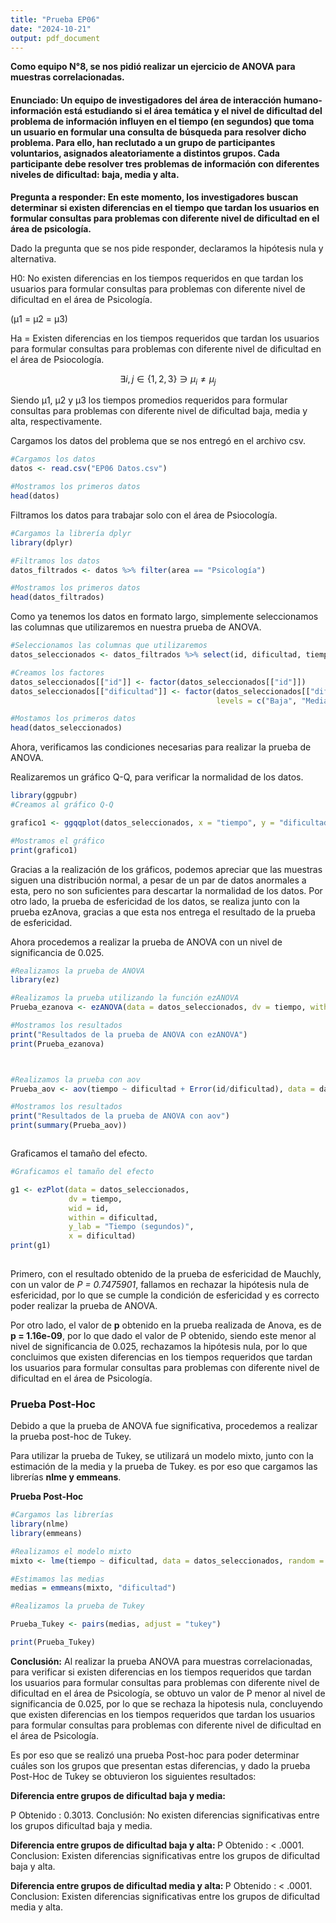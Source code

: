 ---
title: "Prueba EP06"
date: "2024-10-21"
output: pdf_document
---
 **Como equipo N°8, se nos pidió realizar un ejercicio de ANOVA para muestras correlacionadas. **
 
#### Enunciado: Un equipo de investigadores del área de interacción humano-información está estudiando si el área temática y el nivel de dificultad del problema de información influyen en el tiempo (en segundos) que toma un usuario en formular una consulta de búsqueda para resolver dicho problema. Para ello, han reclutado a un grupo de participantes voluntarios, asignados aleatoriamente a distintos grupos. Cada participante debe resolver tres problemas de información con diferentes niveles de dificultad: baja, media y alta.

**Pregunta a responder: En este momento, los investigadores buscan determinar si existen diferencias en el tiempo que tardan los usuarios en formular consultas para problemas con diferente nivel de dificultad en el área de psicología.**

Dado la pregunta que se nos pide responder, declaramos la hipótesis nula y alternativa.

H0: No existen diferencias en los tiempos requeridos en que tardan los usuarios para formular consultas para problemas con diferente nivel de dificultad en el área de Psicología.

(μ1 = μ2 = μ3)

Ha = Existen diferencias en los tiempos requeridos que tardan los usuarios para formular consultas para problemas con diferente nivel de dificultad en el área de Psiocología.


$$ \exists i, j \in \{1,2,3\} \ni \mu_i \neq \mu_j $$

Siendo μ1, μ2 y μ3 los tiempos promedios requeridos para formular consultas para problemas con diferente nivel de dificultad baja, media y alta, respectivamente.


Cargamos los datos del problema que se nos entregó en el archivo csv.

```{r}
#Cargamos los datos
datos <- read.csv("EP06 Datos.csv")

#Mostramos los primeros datos
head(datos)

```

Filtramos los datos para trabajar solo con el área de Psiocología.

```{r}
#Cargamos la librería dplyr
library(dplyr)

#Filtramos los datos
datos_filtrados <- datos %>% filter(area == "Psicología")

#Mostramos los primeros datos
head(datos_filtrados)
```
Como ya tenemos los datos en formato largo, simplemente seleccionamos las columnas que utilizaremos en nuestra prueba de ANOVA.

```{r}
#Seleccionamos las columnas que utilizaremos
datos_seleccionados <- datos_filtrados %>% select(id, dificultad, tiempo)

#Creamos los factores
datos_seleccionados[["id"]] <- factor(datos_seleccionados[["id"]])
datos_seleccionados[["dificultad"]] <- factor(datos_seleccionados[["dificultad"]],
                                              levels = c("Baja", "Media", "Alta"))

#Mostamos los primeros datos
head(datos_seleccionados)

```
Ahora, verificamos las condiciones necesarias para realizar la prueba de ANOVA.

Realizaremos un gráfico Q-Q, para verificar la normalidad de los datos.

```{r}
library(ggpubr)
#Creamos al gráfico Q-Q

grafico1 <- ggqqplot(datos_seleccionados, x = "tiempo", y = "dificultad", color="dificultad") + facet_wrap(~ dificultad) + rremove("x.ticks") + rremove("x.text") + rremove("y.text") + rremove("y.ticks") + rremove("axis.title")

#Mostramos el gráfico
print(grafico1)
```
Gracias a la realización de los gráficos, podemos apreciar que las muestras siguen una distribución normal, a pesar de un par de datos anormales a esta, pero no son suficientes para descartar la normalidad de los datos.
Por otro lado, la prueba de esfericidad de los datos, se realiza junto con la prueba ezAnova, gracias a que esta nos entrega el resultado de la prueba de esfericidad.

Ahora procedemos a realizar la prueba de ANOVA con un nivel de significancia de 0.025.

```{r}
#Realizamos la prueba de ANOVA
library(ez)

#Realizamos la prueba utilizando la función ezANOVA
Prueba_ezanova <- ezANOVA(data = datos_seleccionados, dv = tiempo, within = dificultad, wid = id, return_aov = TRUE)

#Mostramos los resultados
print("Resultados de la prueba de ANOVA con ezANOVA")
print(Prueba_ezanova)



#Realizamos la prueba con aov
Prueba_aov <- aov(tiempo ~ dificultad + Error(id/dificultad), data = datos_seleccionados)

#Mostramos los resultados
print("Resultados de la prueba de ANOVA con aov")
print(summary(Prueba_aov))



```
Graficamos el tamaño del efecto.
```{r}
#Graficamos el tamaño del efecto

g1 <- ezPlot(data = datos_seleccionados,
             dv = tiempo,
             wid = id,
             within = dificultad,
             y_lab = "Tiempo (segundos)",
             x = dificultad)
print(g1)
 
```

Primero, con el resultado obtenido de la prueba de esfericidad de Mauchly, con un valor de *P = 0.7475901*, fallamos en rechazar la hipótesis nula de esfericidad, por lo que se cumple la condición de esfericidad y es correcto poder realizar la prueba de ANOVA.

Por otro lado, el valor de **p** obtenido en la prueba realizada de Anova, es de **p = 1.16e-09**, por lo que dado el valor de P obtenido, siendo este menor al nivel de significancia de 0.025, rechazamos la hipótesis nula, por lo que concluimos que existen diferencias en los tiempos requeridos que tardan los usuarios para formular consultas para problemas con diferente nivel de dificultad en el área de Psicología.

### Prueba Post-Hoc

Debido a que la prueba de ANOVA fue significativa, procedemos a realizar la prueba post-hoc de Tukey.

Para utilizar la prueba de Tukey, se utilizará un modelo mixto, junto con la estimación de la media y la prueba de Tukey. es por eso que cargamos las librerías **nlme y emmeans**.

**Prueba Post-Hoc**
```{r}
#Cargamos las librerías
library(nlme)
library(emmeans)

#Realizamos el modelo mixto
mixto <- lme(tiempo ~ dificultad, data = datos_seleccionados, random = ~1|id)

#Estimamos las medias
medias = emmeans(mixto, "dificultad")

#Realizamos la prueba de Tukey

Prueba_Tukey <- pairs(medias, adjust = "tukey")

print(Prueba_Tukey)

```
**Conclusión:**
Al realizar la prueba ANOVA para muestras correlacionadas, para verificar si existen diferencias en los tiempos requeridos que tardan los usuarios para formular consultas para problemas con diferente nivel de dificultad en el área de Psicología, se obtuvo un valor de P menor al nivel de significancia de 0.025, por lo que se rechaza la hipotesis nula, concluyendo que existen diferencias en los tiempos requeridos que tardan los usuarios para formular consultas para problemas con diferente nivel de dificultad en el área de Psicología.

Es por eso que se realizó una prueba Post-hoc para poder determinar cuáles son los grupos que presentan estas diferencias, y dado la prueba Post-Hoc de Tukey se obtuvieron los siguientes resultados:

**Diferencia entre grupos de dificultad baja y media: **

P Obtenido : 0.3013.
Conclusión: No existen diferencias significativas entre los grupos dificultad baja y media.

**Diferencia entre grupos de dificultad baja y alta: **
P Obtenido : < .0001.
Conclusion: Existen diferencias significativas entre los grupos de dificultad baja y alta.

**Diferencia entre grupos de dificultad media y alta: **
P Obtenido : < .0001.
Conclusion: Existen diferencias significativas entre los grupos de dificultad media y alta.




  




